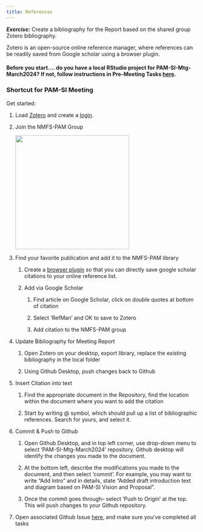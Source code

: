 ```yaml
---
title: References
---
```


***Exercise:*** Create a bibliography for the Report based on the shared group Zotero bibliography.

Zotero is an open-source online reference manager, where references can be readily saved from Google scholar using a browser plugin.

#### Before you start.... do you have a local RStudio project for PAM-SI-Mtg-March2024? If not, follow instructions in Pre-Meeting Tasks [here](https://sael-swfsc.github.io/OpenScience/).

### Shortcut for PAM-SI Meeting

Get started:

1.  Load [Zotero](https://www.zotero.org/) and create a [login](https://www.zotero.org/user/login/).

2.  Join the NMFS-PAM Group

    ![](../images/ZoteroGroups.JPG){width="300"}

3.  Find your favorite publication and add it to the NMFS-PAM library

    1.  Create a [browser plugin](https://chrome.google.com/webstore/detail/zotero-connector/ekhagklcjbdpajgpjgmbionohlpdbjgc?hl=en) so that you can directly save google scholar citations to your online reference list.

    2.  Add via Google Scholar

        1.  Find article on Google Scholar, click on double quotes at bottom of citation

        2.  Select 'RefMan' and OK to save to Zotero

        3.  Add citation to the NMFS-PAM group

4.  Update Bibliography for Meeting Report

    1.  Open Zotero on your desktop, export library, replace the existing bibliography in the local folder

    2.  Using Github Desktop, push changes back to Github

5.  Insert Citation into text

    1.  Find the appropriate document in the Repository, find the location within the document where you want to add the citation

    2.  Start by writing \@ symbol, which should pull up a list of bibliographic references. Search for yours, and select it.

6.  Commit & Push to Github

    1.  Open Github Desktop, and in top left corner, use drop-down menu to select 'PAM-SI-Mtg-March2024' repository. Github desktop will identify the changes you made to the document.

    2.  At the bottom left, describe the modifications you made to the document, and then select 'commit'. For example, you may want to write "Add Intro" and in details, state "Added draft introduction text and diagram based on PAM-SI Vision and Proposal".

    3.  Once the commit goes through-- select 'Push to Origin' at the top. This will push changes to your Github repository.

7.  Open associated Github Issue [here](https://github.com/SAEL-SWFSC/PAM-SI-Mtg-March2024/issues/13), and make sure you've completed all tasks
